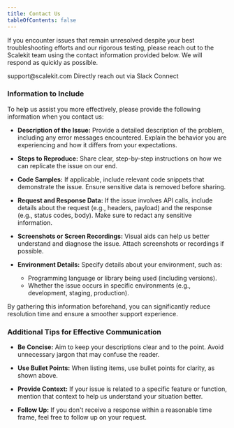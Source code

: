 ```yaml
---
title: Contact Us
tableOfContents: false
---
```



If you encounter issues that remain unresolved despite your best troubleshooting efforts and our rigorous testing, please reach out to the Scalekit team using the contact information provided below. We will respond as quickly as possible.

<CardGrid>
  <Card title="Email" icon="open-book">
    support@scalekit.com
  </Card>
  <Card title="Slack Connect" icon="information">
    Directly reach out via Slack Connect
  </Card>
</CardGrid>

### Information to Include

To help us assist you more effectively, please provide the following information when you contact us:

- **Description of the Issue:**
  Provide a detailed description of the problem, including any error messages encountered. Explain the behavior you are experiencing and how it differs from your expectations.

- **Steps to Reproduce:**
  Share clear, step-by-step instructions on how we can replicate the issue on our end.

- **Code Samples:**
  If applicable, include relevant code snippets that demonstrate the issue. Ensure sensitive data is removed before sharing.

- **Request and Response Data:**
  If the issue involves API calls, include details about the request (e.g., headers, payload) and the response (e.g., status codes, body). Make sure to redact any sensitive information.

- **Screenshots or Screen Recordings:**
  Visual aids can help us better understand and diagnose the issue. Attach screenshots or recordings if possible.

- **Environment Details:**
  Specify details about your environment, such as:
  - Programming language or library being used (including versions).
  - Whether the issue occurs in specific environments (e.g., development, staging, production).

By gathering this information beforehand, you can significantly reduce resolution time and ensure a smoother support experience.

### Additional Tips for Effective Communication

- **Be Concise:**
  Aim to keep your descriptions clear and to the point. Avoid unnecessary jargon that may confuse the reader.

- **Use Bullet Points:**
  When listing items, use bullet points for clarity, as shown above.

- **Provide Context:**
  If your issue is related to a specific feature or function, mention that context to help us understand your situation better.

- **Follow Up:**
  If you don't receive a response within a reasonable time frame, feel free to follow up on your request.
